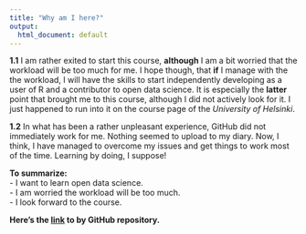```yaml
---
title: "Why am I here?"
output:
  html_document: default
---
```


**1.1**  I am rather exited to start this course, **although** I am a bit worried that the workload will be too much for me. I hope though, that **if** I manage with the the workload, I will have the skills to start independently developing as a user of R and a contributor to open data science. It is especially the **latter** point that brought me to this course, although I did not actively look for it. I just happened to run into it on the course page of the *University of Helsinki*.  

**1.2**  In what has been a rather unpleasant experience, GitHub did not immediately work for me. Nothing seemed to upload to my diary.  Now, I think, I have managed to overcome my issues and get things to work most of the time. Learning by doing, I suppose!

**To summarize:**  
- I want to learn open data science.  
- I am worried the workload will be too much.  
- I look forward to the course.  

**Here's the [link](https://github.com/Kalle-K/IODS-project) to by GitHub repository.**
